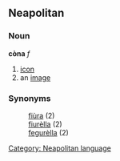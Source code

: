 ==Neapolitan==
===Noun===
'''còna''' ''f''
# [[icon]]
# an [[image]]

===Synonyms===
:[[fiùra]] (2)
:[[fiurèlla]] (2)
:[[fegurèlla]] (2)

[[Category: Neapolitan language]]